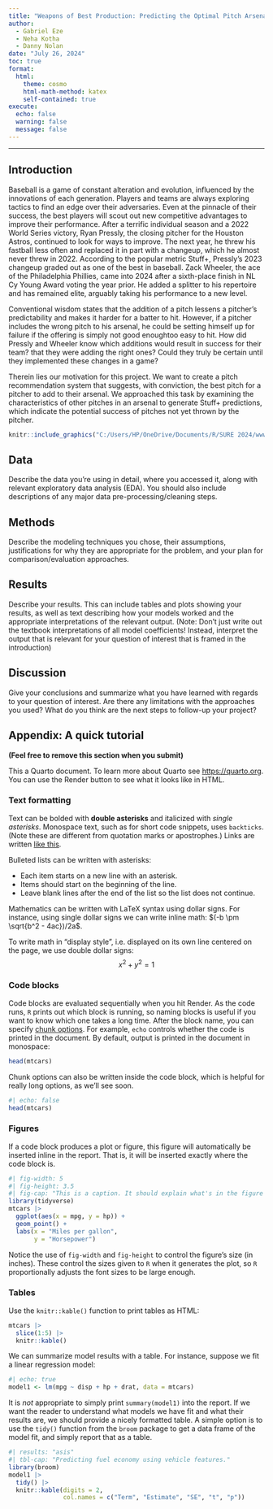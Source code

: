 ```yaml
---
title: "Weapons of Best Production: Predicting the Optimal Pitch Arsenal Adjustment for Superior Stuff+"
author:
  - Gabriel Eze
  - Neha Kotha
  - Danny Nolan
date: "July 26, 2024"
toc: true
format:
  html:
    theme: cosmo
    html-math-method: katex
    self-contained: true
execute:
  echo: false
  warning: false
  message: false
---
```


------------------------------------------------------------------------

## Introduction

Baseball is a game of constant alteration and evolution, influenced by the innovations of each generation. Players and teams are always exploring tactics to find an edge over their adversaries. Even at the pinnacle of their success, the best players will scout out new competitive advantages to improve their performance. After a terrific individual season and a 2022 World Series victory, Ryan Pressly, the closing pitcher for the Houston Astros, continued to look for ways to improve. The next year, he threw his fastball less often and replaced it in part with a changeup, which he almost never threw in 2022. According to the popular metric Stuff+, Pressly’s 2023 changeup graded out as one of the best in baseball. Zack Wheeler, the ace of the Philadelphia Phillies, came into 2024 after a sixth-place finish in NL Cy Young Award voting the year prior. He added a splitter to his repertoire and has remained elite, arguably taking his performance to a new level.

Conventional wisdom states that the addition of a pitch lessens a pitcher's predictability and makes it harder for a batter to hit. However, if a pitcher includes the wrong pitch to his arsenal, he could be setting himself up for failure if the offering is simply not good enoughtoo easy to hit. How did Pressly and Wheeler know which additions would result in success for their team? that they were adding the right ones? Could they truly be certain until they implemented these changes in a game?

Therein lies our motivation for this project. We want to create a pitch recommendation system that suggests, with conviction, the best pitch for a pitcher to add to their arsenal. We approached this task by examining the characteristics of other pitches in an arsenal to generate Stuff+ predictions, which indicate the potential success of pitches not yet thrown by the pitcher.

```r
knitr::include_graphics("C:/Users/HP/OneDrive/Documents/R/SURE 2024/www/Screenshot 2024-07-23 at 9.12.21 PM.png")
```

## Data

Describe the data you’re using in detail, where you accessed it, along with relevant exploratory data analysis (EDA). You should also include descriptions of any major data pre-processing/cleaning steps.

## Methods

Describe the modeling techniques you chose, their assumptions, justifications for why they are appropriate for the problem, and your plan for comparison/evaluation approaches.

## Results

Describe your results. This can include tables and plots showing your results, as well as text describing how your models worked and the appropriate interpretations of the relevant output. (Note: Don’t just write out the textbook interpretations of all model coefficients! Instead, interpret the output that is relevant for your question of interest that is framed in the introduction)

## Discussion

Give your conclusions and summarize what you have learned with regards to your question of interest. Are there any limitations with the approaches you used? What do you think are the next steps to follow-up your project?

## Appendix: A quick tutorial

**(Feel free to remove this section when you submit)**

This a Quarto document. To learn more about Quarto see <https://quarto.org>. You can use the Render button to see what it looks like in HTML.

### Text formatting

Text can be bolded with **double asterisks** and italicized with *single asterisks*. Monospace text, such as for short code snippets, uses `backticks`. (Note these are different from quotation marks or apostrophes.) Links are written [like this](http://example.com/).

Bulleted lists can be written with asterisks:

-   Each item starts on a new line with an asterisk.
-   Items should start on the beginning of the line.
-   Leave blank lines after the end of the list so the list does not continue.

Mathematics can be written with LaTeX syntax using dollar signs. For instance, using single dollar signs we can write inline math: $(-b \pm \sqrt{b^2 - 4ac})/2a$.

To write math in "display style", i.e. displayed on its own line centered on the page, we use double dollar signs: $$
x^2 + y^2 = 1
$$

### Code blocks

Code blocks are evaluated sequentially when you hit Render. As the code runs, `R` prints out which block is running, so naming blocks is useful if you want to know which one takes a long time. After the block name, you can specify [chunk options](https://yihui.org/knitr/options/). For example, `echo` controls whether the code is printed in the document. By default, output is printed in the document in monospace:

```r
head(mtcars)
```

Chunk options can also be written inside the code block, which is helpful for really long options, as we'll see soon.

```r
#| echo: false
head(mtcars)
```

### Figures

If a code block produces a plot or figure, this figure will automatically be inserted inline in the report. That is, it will be inserted exactly where the code block is.

```r
#| fig-width: 5
#| fig-height: 3.5
#| fig-cap: "This is a caption. It should explain what's in the figure and what's interesting about it. For instance: There is a negative, strong linear correlation between miles per gallon and horsepower for US cars in the 1970s."
library(tidyverse)
mtcars |> 
  ggplot(aes(x = mpg, y = hp)) +
  geom_point() +
  labs(x = "Miles per gallon",
       y = "Horsepower")
```

Notice the use of `fig-width` and `fig-height` to control the figure's size (in inches). These control the sizes given to `R` when it generates the plot, so `R` proportionally adjusts the font sizes to be large enough.

### Tables

Use the `knitr::kable()` function to print tables as HTML:

```r
mtcars |> 
  slice(1:5) |> 
  knitr::kable()
```

We can summarize model results with a table. For instance, suppose we fit a linear regression model:

```r
#| echo: true
model1 <- lm(mpg ~ disp + hp + drat, data = mtcars)
```

It is *not* appropriate to simply print `summary(model1)` into the report. If we want the reader to understand what models we have fit and what their results are, we should provide a nicely formatted table. A simple option is to use the `tidy()` function from the `broom` package to get a data frame of the model fit, and simply report that as a table.

```r
#| results: "asis"
#| tbl-cap: "Predicting fuel economy using vehicle features."
library(broom)
model1 |> 
  tidy() |>
  knitr::kable(digits = 2,
               col.names = c("Term", "Estimate", "SE", "t", "p"))
```
